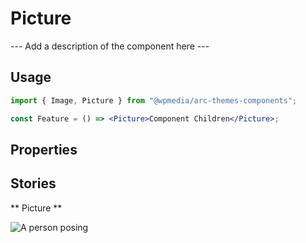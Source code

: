 

<Meta title="Components/Picture" component={Picture} />

# Picture

--- Add a description of the component here ---

## Usage

```jsx
import { Image, Picture } from "@wpmedia/arc-themes-components";

const Feature = () => <Picture>Component Children</Picture>;
```

## Properties

<ArgsTable of={Picture} />

## Stories

** Picture **

<Canvas>
	<Story name="Picture">
		<Picture>
			<Picture.Source
				height="300px"
				media="(min-width: 800px)"
				resizerOptions={{
					auth: "ab9e85e4ddf84da579c217bc66331a71941bd99dcfbc17ef0f25b166a094bec4",
				}}
				resizerURL="https://themesinternal-themesinternal-sandbox.web.arc-cdn.net/resizer/v2/"
				src="HY6LDPEW4BBFDLBYD4S3S7LZ3E.jpg"
				width="400px"
			/>
			<Image
				src="HY6LDPEW4BBFDLBYD4S3S7LZ3E.jpg"
				alt="A person posing"
				height={300}
				width={300}
				resizedOptions={{
					auth: "ab9e85e4ddf84da579c217bc66331a71941bd99dcfbc17ef0f25b166a094bec4",
				}}
				resizerURL="https://themesinternal-themesinternal-sandbox.web.arc-cdn.net/resizer/v2/"
			/>
		</Picture>
	</Story>
</Canvas>
